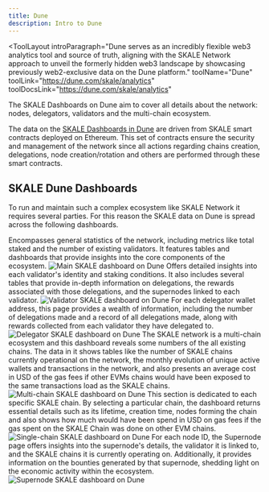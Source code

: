 ```yaml
---
title: Dune
description: Intro to Dune
---
```


<ToolLayout
	introParagraph="Dune serves as an incredibly flexible web3 analytics tool and source of truth, aligning with the SKALE Network approach to unveil the formerly hidden web3 landscape by showcasing previously web2-exclusive data on the Dune platform."
	toolName="Dune"
	toolLink="https://dune.com/skale/analytics"
	toolDocsLink="https://dune.com/skale/analytics"
>

The SKALE Dashboards on Dune aim to cover all details about the network: nodes, delegators, validators and the multi-chain ecosystem.

The data on the [SKALE Dashboards in Dune](https://dune.com/skale/analytics) are driven from SKALE smart contracts deployed on Ethereum. This set of contracts ensure the security and management of the network since all actions regarding chains creation, delegations, node creation/rotation and others are performed through these smart contracts. 

## SKALE Dune Dashboards

To run and maintain such a complex ecosystem like SKALE Network it requires several parties. For this reason the SKALE data on Dune is spread across the following dashboards.

<Tabs>
<TabItem label="Main">
Encompasses general statistics of the network, including metrics like total staked and the number of existing validators. 
It features tables and dashboards that provide insights into the core components of the ecosystem.
<Image src={dune_main} alt="Main SKALE dashboard on Dune"/>
</TabItem>
<TabItem label="Validators">
Offers detailed insights into each validator's identity and staking conditions. It also includes several tables that provide in-depth information on delegations, the rewards associated with those delegations, and the supernodes linked to each validator.
<Image src={validator} alt="Validator SKALE dashboard on Dune"/>
</TabItem>
<TabItem label="Delegators">
For each delegator wallet address, this page provides a wealth of information, including the number of delegations made and a record of all delegations made, along with rewards collected from each validator they have delegated to.
<Image src={delegator} alt="Delegator SKALE dashboard on Dune"/>
</TabItem>
<TabItem label="Multi-chain">
The SKALE network is a multi-chain ecosystem and this dashboard reveals some numbers of the all existing chains. The data in it shows tables like the number of SKALE chains currently operational on the network, the monthly evolution of unique active wallets and transactions in the network, and also presents an average cost in USD of the gas fees if other EVMs chains would have been exposed to the same transactions load as the SKALE chains.
<Image src={multi_chain} alt="Multi-chain SKALE dashboard on Dune"/>
</TabItem>
<TabItem label="Single-chain">
This section is dedicated to each specific SKALE chain. By selecting a particular chain, the dashboard returns essential details such as its lifetime, creation time, nodes forming the chain and also shows how much would have been spend in USD on gas fees if the gas spent on the SKALE Chain was done on other EVM chains.
<Image src={single_chain} alt="Single-chain SKALE dashboard on Dune"/>
</TabItem>
<TabItem label="Supernode">
For each node ID, the Supernode page offers insights into the supernode's details, the validator it is linked to, and the SKALE chains it is currently operating on. Additionally, it provides information on the bounties generated by that supernode, shedding light on the economic activity within the ecosystem.
<Image src={node} alt="Supernode SKALE dashboard on Dune"/>
</TabItem>
</Tabs>


</ToolLayout>
